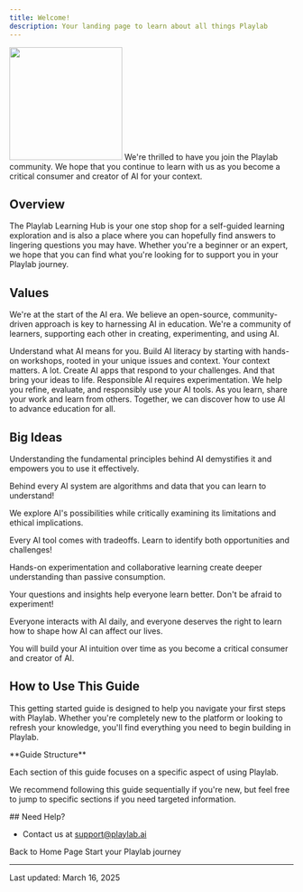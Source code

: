 ```yaml
---
title: Welcome!
description: Your landing page to learn about all things Playlab
---
```

<img height="200" src="/images/playlab hero.jpeg" />
We're thrilled to have you join the Playlab community. We hope that you continue to learn with us as you become a critical consumer and creator of AI for your context.

## <Icon icon="compass" size="24" className="inline-block align-text-bottom" /> Overview

The Playlab Learning Hub is your one stop shop for a self-guided learning exploration and is also a place where you can hopefully find answers to lingering questions you may have. Whether you're a beginner or an expert, we hope that you can find what you're looking for to support you in your Playlab journey.

<Divider />

## <Icon icon="heart" size="24" className="inline-block align-text-bottom" /> Values

We're at the start of the AI era. We believe an open-source, community-driven approach is key to harnessing AI in education. We're a community of learners, supporting each other in creating, experimenting, and using AI.

<CardGroup cols={2}>
  <Card
    title="Learn"
    icon="book-open"
  >
    Understand what AI means for you. Build AI literacy by starting with hands-on workshops, rooted in your unique issues and context.
  </Card>
  <Card
    title="Create"
    icon="wrench"
  >
    Your context matters. A lot. Create AI apps that respond to your challenges. And that bring your ideas to life.
  </Card>
  <Card
    title="Experiment"
    icon="flask"
  >
    Responsible AI requires experimentation. We help you refine, evaluate, and responsibly use your AI tools.
  </Card>
  <Card
    title="Share"
    icon="users"
  >
    As you learn, share your work and learn from others. Together, we can discover how to use AI to advance education for all.
  </Card>
</CardGroup>

<Divider />

## <Icon icon="lightbulb" size="24" className="inline-block align-text-bottom" /> Big Ideas

<Accordion title="AI isn't magic... it's math" icon="circle-info" defaultClose>
  Understanding the fundamental principles behind AI demystifies it and empowers you to use it effectively.
  
  Behind every AI system are algorithms and data that you can learn to understand!
</Accordion>

<Accordion title="AI has both great potential and great risks" icon="triangle-exclamation">
  We explore AI's possibilities while critically examining its limitations and ethical implications.
  
  Every AI tool comes with tradeoffs. Learn to identify both opportunities and challenges!
</Accordion>

<Accordion title="To learn about AI, you have to play with AI in community" icon="circle-check">
  Hands-on experimentation and collaborative learning create deeper understanding than passive consumption.
  
  Your questions and insights help everyone learn better. Don't be afraid to experiment!
</Accordion>

<Accordion title="You're already an AI person" icon="user">
  Everyone interacts with AI daily, and everyone deserves the right to learn how to shape how AI can affect our lives.
  
  You will build your AI intuition over time as you become a critical consumer and creator of AI.
</Accordion>

## <Icon icon="circle-question" size="24" className="inline-block align-text-bottom" /> How to Use This Guide

This getting started guide is designed to help you navigate your first steps with Playlab. Whether you're completely new to the platform or looking to refresh your knowledge, you'll find everything you need to begin building in Playlab.

<Note>
  **Guide Structure**
  
  Each section of this guide focuses on a specific aspect of using Playlab.
  
  We recommend following this guide sequentially if you're new, but feel free to jump to specific sections if you need targeted information.
</Note>

<Divider />
## <Icon icon="circle-info" size="24" className="inline-block align-text-bottom" /> Need Help?

* Contact us at [support@playlab.ai](mailto:support@playlab.ai)

<CardGroup>
  <Card title="Return to Home" icon="house" href="/introduction" iconType="duotone">
    Back to Home Page
  </Card>
    <Card title="Proceed to Signing Up" icon="arrow-right" href="/getstarted/Signing Up" iconType="duotone">
    Start your Playlab journey
  </Card>
</CardGroup>

---

Last updated: March 16, 2025